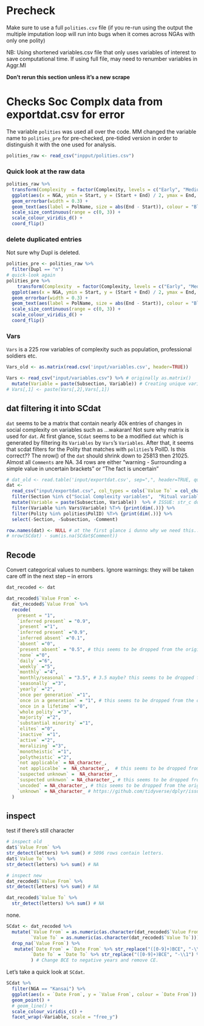 # Precheck

Make sure to use a full `polities.csv` file (if you re-run using the output the multiple imputation loop will run into bugs when it comes across NGAs with only one polity)

NB: Using shortened variables.csv file that only uses variables of interest to save computational time. If using full file, may need to renumber variables in Aggr.MI

**Don't rerun this section unless it's a new scrape**
  

# Checks Soc Complx data from exportdat.csv for error

The variable `polities` was used all over the code. MM changed the variable name to `polities_pre` for pre-checked, pre-tidied version in order to distinguish it with the one used for analysis. 

```r
polities_raw <- read_csv("inpput/polities.csv")
```

### Quick look at the raw data

```r
polities_raw %>% 
  transform(Complexity  = factor(Complexity, levels = c("Early", "Medium", "Late"))) %>% 
  ggplot(aes(x = NGA, ymin = Start, y = (Start + End) / 2, ymax = End, colour = Complexity)) +
  geom_errorbar(width = 0.3) +
  geom_text(aes(label = PolName, size = abs(End - Start)), colour = "Black", vjust = -0.1, show.legend = FALSE) + # angle = 90
  scale_size_continuous(range = c(0, 3)) +
  scale_colour_viridis_d() +
  coord_flip()

```

### delete duplicated entries 

Not sure why Dupl is deleted.

```r


polities_pre <- polities_raw %>% 
  filter(Dupl == "n")
# quick-look again
polities_pre %>% 
    transform(Complexity  = factor(Complexity, levels = c("Early", "Medium", "Late"))) %>% 
  ggplot(aes(x = NGA, ymin = Start, y = (Start + End) / 2, ymax = End, colour = Complexity)) +
  geom_errorbar(width = 0.3) +
  geom_text(aes(label = PolName, size = abs(End - Start)), colour = "Black", vjust = -0.1, show.legend = FALSE) + # angle = 90
  scale_size_continuous(range = c(0, 3)) +
  scale_colour_viridis_d() +
  coord_flip()

```

### Vars


`Vars` is a 225 row variables of complexity such as population, professional soldiers etc.

```r
Vars_old <- as.matrix(read.csv('input/variables.csv', header=TRUE))

Vars <- read_csv("input/variables.csv") %>% # originally as.matrix()
  mutate(Variable = paste(Subsection, Variable)) # Creating unique variable/section combinations
# Vars[,1] <- paste(Vars[,2],Vars[,1]) 
```


## dat filtering it into SCdat

`dat` seems to be a matrix that contain nearly 40k entries of changes in social complexity on variables such as ...wakaran! 
Not sure why matrix is used for `dat`. 
At first glance, `SCdat` seems to be a modified `dat` which is generated by filtering its `Variables` by `Vars`'s `Variables`. 
After that, it seems that scdat filters for the Polity that matches with `polities`'s PolID.
Is this correct??
The nrow() of the `dat` should shrink down to 25813 then 21025. Almost all `Comments` are NA. 34 rows are either "warning - Surrounding a simple value in uncertain brackets" or "The fact is uncertain" 

```r
# dat_old <- read.table('input/exportdat.csv', sep=",", header=TRUE, quote = "", colClasses = "character")
dat <- 
  read_csv("input/exportdat.csv", col_types = cols(`Value To` = col_character())) %>%  # without col_types, returns parsing failures on row 5342, 18249, 18750. maybe col_double is more suitable? DUNNO
  filter(Section %in% c("Social Complexity variables",  "Ritual variables", "Religion and Normative Ideology"))  %>%   # Section is set in !MI.R
  mutate(Variable = paste(Subsection, Variable))  %>% # ISSUE: str_c does not work: "a" + NA = NA. 
  filter(Variable %in% Vars$Variable) %T>% {print(dim(.))} %>%  
  filter(Polity %in% polities$PolID) %T>% {print(dim(.))} %>% 
  select(-Section, -Subsection, -Comment)

row.names(dat) <- NULL # at the first glance i dunno why we need this... we'll get back to this ISSUE
# nrow(SCdat) - sum(is.na(SCdat$Comment))
```


## Recode

Convert categorical values to numbers. Ignore warnings: they will be taken care off in the next step -- in errors

```r

dat_recoded <- dat

dat_recoded$`Value From` <- 
  dat_recoded$`Value From` %>% 
  recode(
    present = "1", 
    `inferred present` = "0.9",
    `present` ="1",   
    `inferred present` ="0.9",   
    `inferred absent` ="0.1",   
    `absent` ="0",   
    `present absent` = "0.5", # this seems to be dropped from the original Nature script, but had to be included. not sure how to code this though. tentatively putting 0.5.
    `none` ="0",
    `daily` ="6",   
    `weekly` ="5",
    `monthly` ="4",  
    `monthly/seasonal` = "3.5", # 3.5 maybe? this seems to be dropped from the original Nature script, but had to be included.
    `seasonally` ="3",  
    `yearly` ="2",   
    `once per generation` ="1",   
    `once in a generation` = "1", # this seems to be dropped from the original Nature script, but had to be included.
    `once in a lifetime` ="0",    
    `whole polity` ="3",      
    `majority` ="2",      
    `substantial minority` ="1",      
    `elites` ="0",          
    `inactive` ="1",
    `active` ="2",          
    `moralizing` ="3",          
    `monotheistic` ="1",     
    `polytheistic` ="2",                                                     
    `not applicable` = NA_character_,      
    `not applicalbe` =  NA_character_,  # this seems to be dropped from the original Nature script, but had to be included.
    `suspected unknown` =  NA_character_,      
    `suspected unknwon` = NA_character_, # this seems to be dropped from the original Nature script, but had to be included.
    `uncoded` = NA_character_, # this seems to be dropped from the original Nature script, but had to be included.
    `unknown` = NA_character_ # https://github.com/tidyverse/dplyr/issues/3202
  )
```

## inspect

test if there's still character

```r

# inspect old
dat$`Value From` %>% 
str_detect(letters) %>% sum() # 5096 rows contain letters.
dat$`Value To` %>% 
str_detect(letters) %>% sum() # NA

# inspect new
dat_recoded$`Value From` %>% 
str_detect(letters) %>% sum() # NA

dat_recoded$`Value To` %>% 
  str_detect(letters) %>% sum() # NA

```
none.


```r
SCdat <- dat_recoded %>%
  mutate(`Value From` = as.numeric(as.character(dat_recoded$`Value From`)),
         `Value To` = as.numeric(as.character(dat_recoded$`Value To`))) %>%  # Convert characters "100" to `100` by `as.character() %>% as.numeric()`. not sure if this is doing fine
  drop_na(`Value From`) %>% 
   mutate(`Date From` = `Date From` %>% str_replace("([0-9]+)BCE", "-\\1") %>% str_replace("([0-9]+)CE", "\\1") %>% as.integer() , 
         `Date To` = `Date To` %>% str_replace("([0-9]+)BCE", "-\\1") %>% str_replace("([0-9]+)CE", "\\1") %>% as.integer()
         ) # Change BCE to negative years and remove CE. 
```

Let's take a quick look at `SCdat`.
```r
SCdat %>% 
  filter(NGA == "Kansai") %>% 
  ggplot(aes(x = `Date From`, y = `Value From`, colour = `Date From`)) +
  geom_point() +
  # geom_line() +
  scale_colour_viridis_c() +
  facet_wrap(~Variable, scale = "free_y")
```

